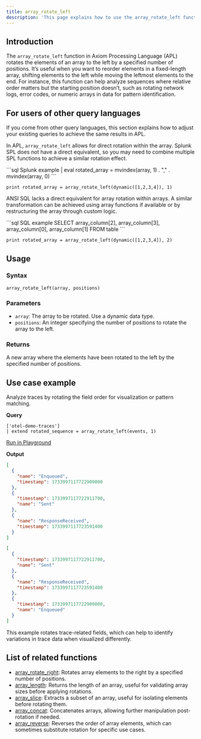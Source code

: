 ```yaml
---
title: array_rotate_left
description: 'This page explains how to use the array_rotate_left function in APL.'
---
```


## Introduction

The `array_rotate_left` function in Axiom Processing Language (APL) rotates the elements of an array to the left by a specified number of positions. It’s useful when you want to reorder elements in a fixed-length array, shifting elements to the left while moving the leftmost elements to the end. For instance, this function can help analyze sequences where relative order matters but the starting position doesn’t, such as rotating network logs, error codes, or numeric arrays in data for pattern identification.

## For users of other query languages

If you come from other query languages, this section explains how to adjust your existing queries to achieve the same results in APL.

<AccordionGroup>
<Accordion title="Splunk SPL users">

In APL, `array_rotate_left` allows for direct rotation within the array. Splunk SPL does not have a direct equivalent, so you may need to combine multiple SPL functions to achieve a similar rotation effect.

<CodeGroup>
```sql Splunk example
| eval rotated_array = mvindex(array, 1) . "," . mvindex(array, 0)
```

```kusto APL equivalent
print rotated_array = array_rotate_left(dynamic([1,2,3,4]), 1)
```
</CodeGroup>

</Accordion>
<Accordion title="ANSI SQL users">

ANSI SQL lacks a direct equivalent for array rotation within arrays. A similar transformation can be achieved using array functions if available or by restructuring the array through custom logic.

<CodeGroup>
```sql SQL example
SELECT array_column[2], array_column[3], array_column[0], array_column[1] FROM table
```

```kusto APL equivalent
print rotated_array = array_rotate_left(dynamic([1,2,3,4]), 2)
```
</CodeGroup>

</Accordion>
</AccordionGroup>

## Usage

### Syntax

```kusto
array_rotate_left(array, positions)
```

### Parameters

- `array`: The array to be rotated. Use a dynamic data type.
- `positions`: An integer specifying the number of positions to rotate the array to the left.

### Returns

A new array where the elements have been rotated to the left by the specified number of positions.

## Use case example

Analyze traces by rotating the field order for visualization or pattern matching.

**Query**

```kusto
['otel-demo-traces']
| extend rotated_sequence = array_rotate_left(events, 1)
```

[Run in Playground](https://play.axiom.co/axiom-play-qf1k/explorer?initForm=%7B%22apl%22%3A%22%5B'otel-demo-traces'%5D%20%7C%20extend%20rotated_sequence%20%3D%20array_rotate_left(events%2C%201)%22%7D)

**Output**

```json events
[
  {
    "name": "Enqueued",
    "timestamp": 1733997117722909000
  },
  {
    "timestamp": 1733997117722911700,
    "name": "Sent"
  },
  {
    "name": "ResponseReceived",
    "timestamp": 1733997117723591400
  }
]
```

```json rotated_sequence
[
  {
    "timestamp": 1733997117722911700,
    "name": "Sent"
  },
  {
    "name": "ResponseReceived",
    "timestamp": 1733997117723591400
  },
  {
    "timestamp": 1733997117722909000,
    "name": "Enqueued"
  }
]
```

This example rotates trace-related fields, which can help to identify variations in trace data when visualized differently.

## List of related functions

- [array_rotate_right](/apl/array-functions/array_rotate_right-function): Rotates array elements to the right by a specified number of positions.
- [array_length](/apl/array-functions/array_length-function): Returns the length of an array, useful for validating array sizes before applying rotations.
- [array_slice](/apl/array-functions/array_slice-function): Extracts a subset of an array, useful for isolating elements before rotating them.
- [array_concat](/apl/array-functions/array_concat-function): Concatenates arrays, allowing further manipulation post-rotation if needed.
- [array_reverse](/apl/array-functions/array_reverse-function): Reverses the order of array elements, which can sometimes substitute rotation for specific use cases.